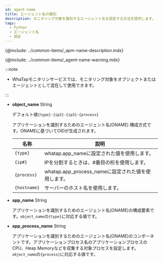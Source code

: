 ```yaml
---
id: agent-name
title: エージェント名の識別
description: モニタリング対象を識別するエージェント名を設定する方法を提供します。
tags:
  - Python
  - エージェント名
  - 設定
---
```


{@include: ../common-items/_apm-name-description.mdx}

{@include: ../common-items/_agent-name-warning.mdx}

:::note

-   WhaTapモニタリンサービスでは、モニタリング対象をオブジェクトまたはエージェントとして混在して使用できます。

:::

-   **object_name** <span class='type'>String</span>

    デフォルト値`{type}-{ip2}-{ip3}-{process}`

    アプリケーションを識別するためのエージェント名(ONAME) 構成方式です。ONAMEに基づいてOIDが生成されます。 

    | 名称           | 説明                                    |
    | ------------ | ------------------------------------- |
    | `{type}`     | whatap.app_nameに設定された値を使用します。         |
    | `{ip#}`      | IPを分割するときは、#番目の桁を使用します。               |
    | `{process}`  | whatap.app_process_nameに設定された値を使用します。 |
    | `{hostname}` | サーバーのホスト名を使用します。                      |

-   **app_name** <span class='type'>String</span>

    アプリケーションを識別するためのエージェント名(ONAME)の構成要素です。`object_name`の`{type}`に対応する値です。

-   **app_process_name** <span class='type'>String</span>

    アプリケーションを識別するためのエージェント名(ONAME)のコンポーネントです。アプリケーションプロセス名のアプリケーションプロセスのCPU、Heap Memoryなどを収集する対象プロセスを設定します。`object_name`の`{process}`に対応する値です。  
